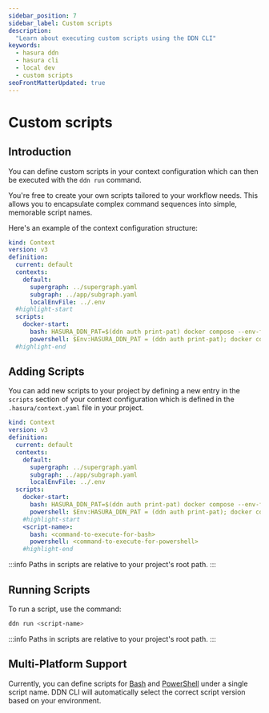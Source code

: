 ```yaml
---
sidebar_position: 7
sidebar_label: Custom scripts
description:
  "Learn about executing custom scripts using the DDN CLI"
keywords:
  - hasura ddn
  - hasura cli
  - local dev
  - custom scripts
seoFrontMatterUpdated: true
---
```


# Custom scripts

## Introduction

You can define custom scripts in your context configuration which can then be executed with the `ddn run` command.

You're free to create your own scripts tailored to your workflow needs. This allows you to encapsulate complex command
sequences into simple, memorable script names.

Here's an example of the context configuration structure:

```yaml title="<project-root>/.hasura/context.yaml:"
kind: Context
version: v3
definition:
  current: default
  contexts:
    default:
      supergraph: ../supergraph.yaml
      subgraph: ../app/subgraph.yaml
      localEnvFile: ../.env
  #highlight-start
  scripts:
    docker-start:
      bash: HASURA_DDN_PAT=$(ddn auth print-pat) docker compose --env-file .env up --build --pull always -d
      powershell: $Env:HASURA_DDN_PAT = (ddn auth print-pat); docker compose --env-file .env up --build --pull always -d
  #highlight-end
```

## Adding Scripts

You can add new scripts to your project by defining a new entry in the `scripts` section of your
context configuration which is defined in the `.hasura/context.yaml` file in your project.

```yaml title="<project-root>/.hasura/context.yaml:"
kind: Context
version: v3
definition:
  current: default
  contexts:
    default:
      supergraph: ../supergraph.yaml
      subgraph: ../app/subgraph.yaml
      localEnvFile: ../.env
  scripts:
    docker-start:
      bash: HASURA_DDN_PAT=$(ddn auth print-pat) docker compose --env-file .env up --build --pull always -d
      powershell: $Env:HASURA_DDN_PAT = (ddn auth print-pat); docker compose --env-file .env up --build --pull always -d
    #highlight-start
    <script-name>:
      bash: <command-to-execute-for-bash>
      powershell: <command-to-execute-for-powershell>
    #highlight-end
```

:::info Paths in scripts are relative to your project's root path.
:::


## Running Scripts
To run a script, use the command:

```bash title="from any directory in the project, run:"
ddn run <script-name>
```

:::info Paths in scripts are relative to your project's root path.
:::

## Multi-Platform Support

Currently, you can define scripts for [Bash](https://www.gnu.org/software/bash/) and
[PowerShell](https://learn.microsoft.com/en-us/powershell/) under a single script name. DDN CLI will automatically
select the correct script version based on your environment.

